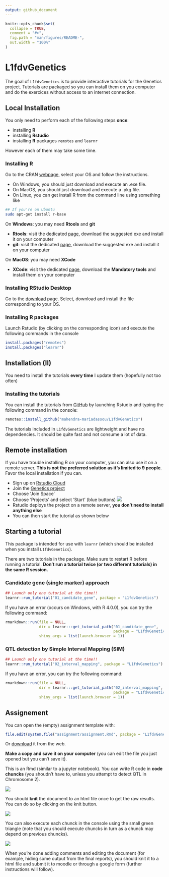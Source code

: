 ```yaml
---
output: github_document
---
```


<!-- README.md is generated from README.Rmd. Please edit that file -->

```r
knitr::opts_chunk$set(
  collapse = TRUE,
  comment = "#>",
  fig.path = "man/figures/README-",
  out.width = "100%"
)
```

# L1fdvGenetics

<!-- badges: start -->
<!-- badges: end -->

The goal of `L1fdvGenetics` is to provide interactive tutorials for the Genetics project. Tutorials are packaged so you can install them on you computer and do the exercices without access to an internet connection. 

## Local Installation

You only need to perform each of the following steps **once**:

- installing **R** 
- installing **Rstudio**
- installing **R** packages `remotes` and `learnr`

However each of them may take some time. 

### Installing R

Go to the CRAN [webpage](https://cran.r-project.org/), select your OS and follow the instructions. 

- On Windows, you should just download and execute an .exe file. 
- On MacOS, you should just download and execute a .pkg file. 
- On Linux, you can get install R from the command line using something like

```bash
## If you're on Ubuntu
sudo apt-get install r-base
```

On **Windows**: you may need **Rtools** and **git** 

- **Rtools**: visit the dedicated [page](https://cran.r-project.org/bin/windows/Rtools/), download the suggested exe and install it on your computer
- **git**: visit the dedicated [page](https://git-scm.com/download/win), download the suggested exe and install it on your computer


On **MacOS**: you may need **XCode** 

- **XCode**: visit the dedicated [page](https://mac.r-project.org/tools/), download the **Mandatory tools** and install them on your computer

### Installing RStudio Desktop

Go to the [download](https://rstudio.com/products/rstudio/download/#download) page. Select, download and install the file corresponding to your OS. 

### Installing R packages

Launch Rstudio (by clicking on the corresponding icon) and execute the following commands in the console
```r
install.packages("remotes") 
install.packages("learnr") 
```

## Installation (II)

You need to install the tutorials **every time** I update them (hopefully not too often)

### Installing the tutorials

You can install the tutorials from [GitHub](https://github.com/) by launching Rstudio and typing the following command in the console:

```r
remotes::install_github("mahendra-mariadassou/L1fdvGenetics")
```

The tutorials included in `L1fdvGenetics` are lightweight and have no dependencies. It should be quite fast and not consume a lot of data. 

## Remote installation 

If you have trouble installing R on your computer, you can also use it on a remote server. **This is not the preferred solution as it's limited to 9 people**. Favor the local installation if you can. 

- Sign up on [Rstudio Cloud](https://rstudio.cloud/)
- Join the [Genetics project](https://rstudio.cloud/spaces/71850/join?access_code=Ojh4cBY8MsdNd44weVIZ6u5txVALu8l8wLriT99k)
- Choose 'Join Space'
- Choose 'Projects' and select 'Start' (blue buttons)
![](inst/images/login_screen.png)
- Rstudio deploys the project on a remote server, **you don't need to install anything else**
- You can then start the tutorial as shown below

## Starting a tutorial

This package is intended for use with `learnr` (which should be installed when you install `L1fdvGenetics`). 

There are two tutorials in the package. Make sure to restart R before running a tutorial. **Don't run a tutorial twice (or two different tutorials) in the same R session.**

### Candidate gene (single marker) approach

```r
## Launch only one tutorial at the time!!
learnr::run_tutorial("01_candidate_gene", package = "L1fdvGenetics")
```

If you have an error (occurs on Windows, with R 4.0.0), you can try the following command:
```r
rmarkdown::run(file = NULL, 
               dir = learnr:::get_tutorial_path("01_candidate_gene",  
                                                package = "L1fdvGenetics"), 
               shiny_args = list(launch.browser = 1))
```

### QTL detection by Simple Interval Mapping (SIM)

```r
## Launch only one tutorial at the time!!
learnr::run_tutorial("02_interval_mapping", package = "L1fdvGenetics")
```

If you have an error, you can try the following command:

```r
rmarkdown::run(file = NULL, 
               dir = learnr:::get_tutorial_path("02_interval_mapping",  
                                                package = "L1fdvGenetics"), 
               shiny_args = list(launch.browser = 1))
```

## Assignement 

You can open the (empty) assignment template with:
```r
file.edit(system.file("assignment/assignment.Rmd", package = "L1fdvGenetics"))
```

Or [download](https://raw.githubusercontent.com/mahendra-mariadassou/L1fdvGenetics/master/inst/assignment/assignment.Rmd) it from the web. 

**Make a copy and save it on your computer** (you can edit the file you just opened but you can't save it). 

This is an Rmd (similar to a jupyter notebook). You can write R code in **code chuncks** (you shoudn't have to, unless you attempt to detect QTL in Chromosome 2). 

![](inst/images/chunk-parts.png)

You should **knit** the document to an html file once to get the raw results. You can do so by clicking on the knit button. 

![](inst/images/knit_button.png)

You can also execute each chunck in the console using the small green triangle (note that you should execute chuncks in turn as a chunck may depend on previous chuncks). 

![](inst/images/run_code.png)

When you're done adding comments and editing the document (for example, hiding some output from the final reports), you should knit it to a html file and submit it to moodle or through a google form (further instructions will follow). 
